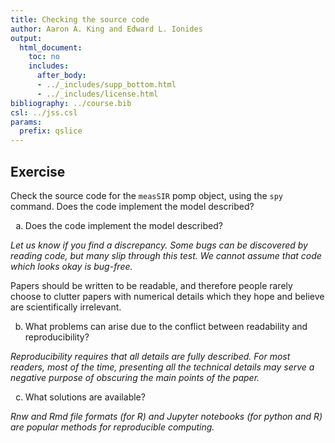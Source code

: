 ```yaml
---
title: Checking the source code
author: Aaron A. King and Edward L. Ionides
output:
  html_document:
    toc: no
    includes:
      after_body:
      - ../_includes/supp_bottom.html
      - ../_includes/license.html
bibliography: ../course.bib
csl: ../jss.csl
params:
  prefix: qslice
---
```



## Exercise

Check the source code for the `measSIR` pomp object, using the `spy` command.
Does the code implement the model described?

(a)  Does the code implement the model described?

*Let us know if you find a discrepancy. Some bugs can be discovered by reading code, but many slip through this test. We cannot assume that code which looks okay is bug-free.*

Papers should be written to be readable, and therefore people rarely choose to clutter papers with numerical details which they hope and believe are scientifically irrelevant.

(b) What problems can arise due to the conflict between readability and reproducibility?

*Reproducibility requires that all details are fully described. For most readers, most of the time, presenting all the technical details may serve a negative purpose of obscuring the main points of the paper.*

(c) What solutions are available?

*Rnw and Rmd file formats (for R) and Jupyter notebooks (for python and R) are popular methods for reproducible computing.*
